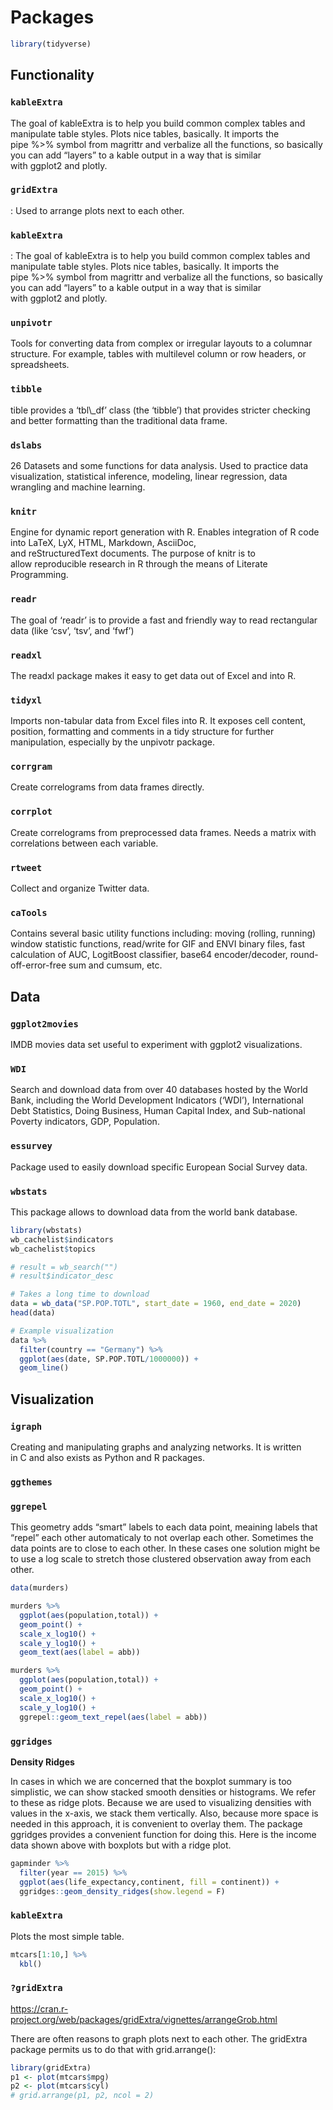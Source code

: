 # Packages

```r
library(tidyverse)
```

## Functionality

### `kableExtra`

The goal of kableExtra is to help you build common complex tables and manipulate table styles. Plots nice tables, basically. It imports the pipe %>% symbol from magrittr and verbalize all the functions, so basically you can add "layers" to a kable output in a way that is similar with ggplot2 and plotly.

### `gridExtra`

: Used to arrange plots next to each other.

### `kableExtra`

: The goal of kableExtra is to help you build common complex tables and manipulate table styles. Plots nice tables, basically. It imports the pipe %>% symbol from magrittr and verbalize all the functions, so basically you can add "layers" to a kable output in a way that is similar with ggplot2 and plotly.

### `unpivotr`

Tools for converting data from complex or irregular layouts to a columnar structure. For example, tables with multilevel column or row headers, or spreadsheets.

### `tibble`

tible provides a 'tbl\\\_df' class (the 'tibble') that provides stricter checking and better formatting than the traditional data frame.

### `dslabs`

26 Datasets and some functions for data analysis. Used to practice data visualization, statistical inference, modeling, linear regression, data wrangling and machine learning.

### `knitr`

Engine for dynamic report generation with R. Enables integration of R code into LaTeX, LyX, HTML, Markdown, AsciiDoc, and reStructuredText documents. The purpose of knitr is to allow reproducible research in R through the means of Literate Programming.

### `readr`

The goal of 'readr' is to provide a fast and friendly way to read rectangular data (like 'csv', 'tsv', and 'fwf')

### `readxl`

The readxl package makes it easy to get data out of Excel and into R.

### `tidyxl`

Imports non-tabular data from Excel files into R. It exposes cell content, position, formatting and comments in a tidy structure for further manipulation, especially by the unpivotr package.

### `corrgram`

Create correlograms from data frames directly.

### `corrplot`

Create correlograms from preprocessed data frames. Needs a matrix with correlations between each variable.

### `rtweet`

Collect and organize Twitter data.

### `caTools`

Contains several basic utility functions including: moving (rolling, running) window statistic functions, read/write for GIF and ENVI binary files, fast calculation of AUC, LogitBoost classifier, base64 encoder/decoder, round-off-error-free sum and cumsum, etc.

## Data

### `ggplot2movies`

IMDB movies data set useful to experiment with ggplot2 visualizations.

### `WDI`

Search and download data from over 40 databases hosted by the World Bank, including the World Development Indicators ('WDI'), International Debt Statistics, Doing Business, Human Capital Index, and Sub-national Poverty indicators, GDP, Population.

### `essurvey`

Package used to easily download specific European Social Survey data.

### `wbstats`

This package allows to download data from the world bank database.

```r
library(wbstats)
wb_cachelist$indicators
wb_cachelist$topics

# result = wb_search("")
# result$indicator_desc

# Takes a long time to download
data = wb_data("SP.POP.TOTL", start_date = 1960, end_date = 2020)
head(data)

# Example visualization
data %>%
  filter(country == "Germany") %>%
  ggplot(aes(date, SP.POP.TOTL/1000000)) +
  geom_line()
```

## Visualization

### `igraph`

Creating and manipulating graphs and analyzing networks. It is written in C and also exists as Python and R packages.

### `ggthemes`

### `ggrepel`

This geometry adds "smart" labels to each data point, meaining labels that "repel" each other automaticaly to not overlap each other. Sometimes the data points are to close to each other. In these cases one solution might be to use a log scale to stretch those clustered observation away from each other.

```r
data(murders)

murders %>% 
  ggplot(aes(population,total)) + 
  geom_point() + 
  scale_x_log10() + 
  scale_y_log10() + 
  geom_text(aes(label = abb))

murders %>% 
  ggplot(aes(population,total)) + 
  geom_point() + 
  scale_x_log10() + 
  scale_y_log10() + 
  ggrepel::geom_text_repel(aes(label = abb))

```

### `ggridges`

**Density Ridges**

In cases in which we are concerned that the boxplot summary is too simplistic, we can show stacked smooth densities or histograms. We refer to these as ridge plots. Because we are used to visualizing densities with values in the x-axis, we stack them vertically. Also, because more space is needed in this approach, it is convenient to overlay them. The package ggridges provides a convenient function for doing this. Here is the income data shown above with boxplots but with a ridge plot.

```r
gapminder %>% 
  filter(year == 2015) %>%
  ggplot(aes(life_expectancy,continent, fill = continent)) + 
  ggridges::geom_density_ridges(show.legend = F)
```

### `kableExtra`

Plots the most simple table.

```r
mtcars[1:10,] %>% 
  kbl()
```

### `?gridExtra`

<https://cran.r-project.org/web/packages/gridExtra/vignettes/arrangeGrob.html>

There are often reasons to graph plots next to each other. The gridExtra package permits us to do that with grid.arrange():

```r
library(gridExtra)
p1 <- plot(mtcars$mpg)
p2 <- plot(mtcars$cyl)
# grid.arrange(p1, p2, ncol = 2)
```
